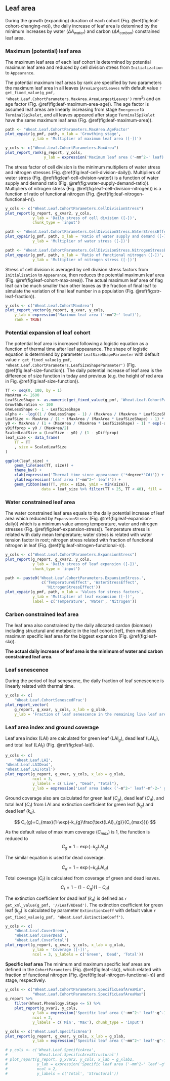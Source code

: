 ## Leaf area {#sec:leaf-area}

During the growth (expanding) duration of each cohort (Fig. \@ref(fig:leaf-cohort-changing-no)), the daily increase of leaf area is detemined by the minimum increases by water ($\Delta A_{water}$) and carbon ($\Delta A_{carbon}$) constrained leaf area. 


### Maximum (potential) leaf area

The maximum leaf area of each leaf cohort is determined by potential maximum leaf area and reduced by cell division stress from `Initialization` to `Appearance`. 


The potential maximum leaf areas by rank are specified by two parameters the maximum leaf area in all leaves (`AreaLargestLeaves` with default value `r get_fixed_value(g_pmf, 'Wheat.Leaf.CohortParameters.MaxArea.AreaLargestLeaves')` mm^2^) and an age factor (Fig. \@ref(fig:leaf-maximum-area-age)). The age factor is assumed leaf areas are linearly increasing from stage `Emergence` to `TerminalSpikelet`, and all leaves appeared after stage `TerminalSpikelet` have the same maximum leaf area (Fig. \@ref(fig:leaf-maximum-area)).


<div class="fig-input">
```r
path <- 'Wheat.Leaf.CohortParameters.MaxArea.AgeFactor'
plot_xypair(g_pmf, path, x_lab = 'Growthing stage',
            y_lab = 'Multiplier of maximum leaf area ([-])')
```
</div>


<div class="fig-input">
```r
y_cols <- c("Wheat.Leaf.CohortParameters.MaxArea")
plot_report_rank(g_report, y_cols, 
                 y_lab = expression('Maximum leaf area ('~mm^2~' leaf)'))
```
</div>


The stress factor of cell division is the minimum multipliers of water stress and nitrogen stresses (Fig. \@ref(fig:leaf-cell-division-daily)). Multipliers of water stress (Fig. \@ref(fig:leaf-cell-division-water)) is a function of water supply and demand ratio (Fig. \@ref(fig:water-supply-demand-ratio)). Multipliers of nitrogen stress (Fig. \@ref(fig:leaf-cell-division-nitrogen)) is a function of ratio of functional nitrogen (Fig. \@ref(fig:leaf-nitrogen-functional-n)).


<div class="fig-input">
```r
y_cols <- c("Wheat.Leaf.CohortParameters.CellDivisionStress")
plot_report(g_report, g_xvar2, y_cols, 
            y_lab = 'Daily stress of cell division ([-])', 
            chunk_type = 'input')
```
</div>


<div class="fig-input">
```r
path <- 'Wheat.Leaf.CohortParameters.CellDivisionStress.WaterStressEffect'
plot_xypair(g_pmf, path, x_lab = 'Ratio of water supply and demand ([-])', 
            y_lab = 'Multiplier of water stress ([-])')
```
</div>


<div class="fig-input">
```r
path <- 'Wheat.Leaf.CohortParameters.CellDivisionStress.NitrogenStressEffect'
plot_xypair(g_pmf, path, x_lab = 'Ratio of functional nitrogen ([-])', 
            y_lab = 'Multiplier of nitrogen stress ([-])')
```
</div>



Stress of cell division is averaged by cell division stress factors from `Initialization` to `Appearance`, then reduces the potential maximum leaf area (Fig. \@ref(fig:leaf-cohort-max-area)). The actual maximum leaf area of flag leaf can be much smaller than other leaves as the fraction of final leaf to simulate the variation of final leaf number in a population (Fig. \@ref(fig:str-leaf-fraction)).

<div class="fig-output">
```r
y_cols <- c('Wheat.Leaf.CohortMaxArea')
plot_report_vector(g_report, g_xvar, y_cols, 
    y_lab = expression('Maximum leaf area ('~mm^2~' leaf)'),
    rank = TRUE)

```
</div>



### Potential expansion of leaf cohort {#sec:leaf-potential-area}

The potential leaf area is increased following a logistic equation as a function of thermal time after leaf appearance. The shape of logistic equation is determiend by parameter `LeafSizeShapeParameter` with default value `r get_fixed_value(g_pmf, 'Wheat.Leaf.CohortParameters.LeafSizeShapeParameter')` (Fig. \@ref(fig:leaf-size-function)). The daily potential increase of leaf area is the difference of size function in today and previous (e.g. the height of red area in Fig. \@ref(fig:leaf-size-function)).


```r

TT <- seq(0, 100, by = 1)
MaxArea <- 2600
LeafSizeShape <- as.numeric(get_fixed_value(g_pmf, 'Wheat.Leaf.CohortParameters.LeafSizeShapeParameter'))
GrowthDuration <- 100
OneLessShape <- 1 - LeafSizeShape
alpha <- -log((1 / OneLessShape - 1) / (MaxArea / (MaxArea * LeafSizeShape) - 1)) / GrowthDuration
LeafSize <- MaxArea / (1 + (MaxArea / (MaxArea * LeafSizeShape) - 1) * exp(-alpha * TT))
y0 <- MaxArea / (1 + (MaxArea / (MaxArea * LeafSizeShape) - 1) * exp(-alpha * 0))
yDiffprop = y0 / (MaxArea/2)
ScaledLeafSize = (LeafSize - y0) / (1 - yDiffprop)
leaf_size <- data_frame(
    TT = TT
    , size = ScaledLeafSize
)

ggplot(leaf_size) + 
    geom_line(aes(TT, size)) +
    theme_bw() +
    xlab(expression('Thermal time since appearance ('*degree*'Cd)')) +
    ylab(expression('Leaf area ('~mm^2~' leaf)')) +
    geom_ribbon(aes(TT, ymax = size, ymin = min(size)), 
                data = leaf_size %>% filter(TT > 25, TT < 40), fill = 'red')

```



### Water constrained leaf area {#sec:leaf-water-area}

The water constrained leaf area equals to the daily potential increase of leaf area which reduced by `ExpansionStress` (Fig. \@ref(fig:leaf-expansion-daily)) which is a minimum value among temperature, water and nitrogen stresses (Fig. \@ref(fig:leaf-expansion-stress)). Temperature stress is related with daily mean temperature; water stress is related with water tension factor in root; nitrogen stress related with fraction of functional nitrogen in leaf (Fig. \@ref(fig:leaf-nitrogen-functional-n)).


<div class="fig-input">
```r
y_cols <- c("Wheat.Leaf.CohortParameters.ExpansionStress")
plot_report(g_report, g_xvar2, y_cols, 
            y_lab = 'Daily stress of leaf expansion ([-])',
            chunk_type = 'input')
```
</div>




<div class="fig-input">
```r
path <- paste0('Wheat.Leaf.CohortParameters.ExpansionStress.', 
                c('TemperatureEffect', 'WaterStressEffect',
                  'NitrogenStressEffect'))
plot_xypair(g_pmf, path, x_lab = 'Values for stress factors', 
            y_lab = 'Multiplier of leaf expansion ([-])', 
            label = c('Temperature', 'Water', 'Nitrogen'))
```
</div>





### Carbon constrained leaf area

The leaf area also constrained by the daily allocated cardon (biomass) including structural and metabolic in the leaf cohort [ref], then multiplies maximum specific leaf area for the biggest expansion (Fig. \@ref(fig:leaf-sla)). 


**The actual daily increase of leaf area is the minimum of water and carbon constrained leaf area.**


### Leaf senescence

During the period of leaf senescene, the daily fraction of leaf senescence is linearly related with thermal time.



<div class="fig-output">
```r
y_cols <- c(
    'Wheat.Leaf.CohortSenescedFrac')
plot_report_vector(
    g_report, g_xvar, y_cols, x_lab = g_xlab,
    y_lab = 'Fraction of leaf senescence in the remaining live leaf area ([-])')

```
</div>




### Leaf area index and ground coverage

Leaf area index (LAI) are calculated for green leaf ($\text{LAI}_{g}$), dead leaf ($\text{LAI}_{d}$), and total leaf ($\text{LAI}_{t}$) (Fig. \@ref(fig:leaf-lai)). 

<div class="fig-output">
```r
y_cols <- c(
    'Wheat.Leaf.LAI', 
'Wheat.Leaf.LAIDead',
'Wheat.Leaf.LAITotal')
plot_report(g_report, g_xvar, y_cols, x_lab = g_xlab, 
            ncol = 3,
            y_labels = c('Live', "Dead", "Total"),
            y_lab = expression('Leaf area index ('~m^2~' leaf'~m^-2~' ground)'))


```
</div>


Ground coverage also are calculated for green leaf ($C_g$), dead leaf ($C_d$), and total leaf ($C_t$) from LAI and extinction coefficient for green leaf ($k_{g}$) and dead leaf ($k_{d}$). 

$$
C_{g}=C_{max}(1-\exp(-k_{g}\frac{\text{LAI}_{g}}{C_{max}}))
$$

As the default value of maximum coverage ($C_{max}$) is 1, the function is reduced to
$$
C_{g}=1-\exp(-k_{g}\text{LAI}_{g})
$$

The similar equation is used for dead coverage.

$$
C_{d}=1-\exp(-k_{d}\text{LAI}_{d})
$$

Total coverage ($C_t$) is calculated from coverage of green and dead leaves.
$$
    C_{t} = 1 - (1 - C_{g})(1 - C_{d})
$$


The extinction coefficient for dead leaf ($k_{d}$) is defined as `r get_xml_value(g_pmf, '//Leaf/KDead')`. The extinction coefficient for green leaf ($k_{g}$) is calculated by parameter `ExtinctionCoeff` with default value `r get_fixed_value(g_pmf, 'Wheat.Leaf.ExtinctionCoeff')`.  


<div class="fig-output">
```r
y_cols <- c(
    'Wheat.Leaf.CoverGreen',
    'Wheat.Leaf.CoverDead',
    'Wheat.Leaf.CoverTotal')
plot_report(g_report, g_xvar, y_cols, x_lab = g_xlab, 
            y_lab = 'Coverage ([-])',
            ncol = 3, y_labels = c('Green', 'Dead', 'Total'))

```
</div>



**Specific leaf area**
The minimum and maximum specific leaf areas are defined in the `CohortParameters` (Fig. \@ref(fig:leaf-sla)), which related with fraction of functional nitrogen (Fig. \@ref(fig:leaf-nitrogen-functional-n)) and stage, respectively.

<div class="fig-input">
```r
y_cols <- c("Wheat.Leaf.CohortParameters.SpecificLeafAreaMin",
            "Wheat.Leaf.CohortParameters.SpecificLeafAreaMax")
g_report %>% 
    filter(Wheat.Phenology.Stage <= 5) %>% 
    plot_report(g_xvar2, y_cols, 
            y_lab = expression('Specific leaf area ('~mm^2~' leaf'~g^-1~' biomass)'),
            ncol = 2, 
            y_labels = c('Min', 'Max'), chunk_type = 'input')
```
</div>




<div class="fig-output">
```r
y_cols <- c('Wheat.Leaf.SpecificArea')
plot_report(g_report, g_xvar, y_cols, x_lab = g_xlab, 
            y_lab = expression('Specific leaf area ('~mm^2~' leaf'~g^-1~' biomass)'))

# y_cols <- c('Wheat.Leaf.SpecificArea', 
#             'Wheat.Leaf.SpecificAreaStructural')
# plot_report(g_report, g_xvar2, y_cols, x_lab = g_xlab2, 
#             y_lab = expression('Specific leaf area ('~mm^2~' leaf'~g^-1~' biomass)'), 
#             ncol = 2,
#             y_labels = c('Total', 'Structural'))

```
</div>

